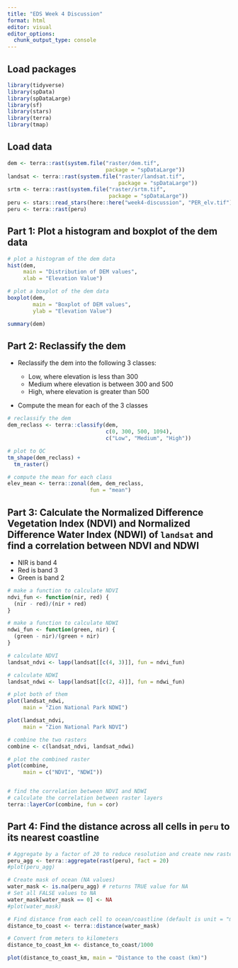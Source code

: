 ```yaml
---
title: "EDS Week 4 Discussion"
format: html
editor: visual
editor_options: 
  chunk_output_type: console
---
```


## Load packages

```r
library(tidyverse)
library(spData)
library(spDataLarge)
library(sf)
library(stars)
library(terra)
library(tmap)
```

## Load data

```r
dem <- terra::rast(system.file("raster/dem.tif", 
                               package = "spDataLarge"))
landsat <- terra::rast(system.file("raster/landsat.tif", 
                                   package = "spDataLarge"))
srtm <- terra::rast(system.file("raster/srtm.tif", 
                                package = "spDataLarge"))
peru <- stars::read_stars(here::here("week4-discussion", "PER_elv.tif"))
peru <- terra::rast(peru)
```

## Part 1: Plot a histogram and boxplot of the dem data

```r
# plot a histogram of the dem data
hist(dem,
     main = "Distribution of DEM values",
     xlab = "Elevation Value")

# plot a boxplot of the dem data
boxplot(dem,
        main = "Boxplot of DEM values",
        ylab = "Elevation Value")

summary(dem)
```

## Part 2: Reclassify the dem 

- Reclassify the dem into the following 3 classes:

  - Low, where elevation is less than 300 
  - Medium where elevation is between 300 and 500
  - High, where elevation is greater than 500
  
- Compute the mean for each of the 3 classes

```r
# reclassify the dem
dem_reclass <- terra::classify(dem, 
                               c(0, 300, 500, 1094), 
                               c("Low", "Medium", "High"))

# plot to QC
tm_shape(dem_reclass) + 
  tm_raster()

# compute the mean for each class
elev_mean <- terra::zonal(dem, dem_reclass, 
                          fun = "mean")
```

## Part 3: Calculate the Normalized Difference Vegetation Index (NDVI) and Normalized Difference Water Index (NDWI) of `landsat` and find a correlation between NDVI and NDWI

- NIR is band 4
- Red is band 3
- Green is band 2

```r
# make a function to calculate NDVI
ndvi_fun <- function(nir, red) {
  (nir - red)/(nir + red)
}

# make a function to calculate NDWI
ndwi_fun <- function(green, nir) {
  (green - nir)/(green + nir)
}

# calculate NDVI
landsat_ndvi <- lapp(landsat[[c(4, 3)]], fun = ndvi_fun)

# calculate NDWI
landsat_ndwi <- lapp(landsat[[c(2, 4)]], fun = ndwi_fun)

# plot both of them 
plot(landsat_ndwi,
     main = "Zion National Park NDWI")

plot(landsat_ndvi, 
     main = "Zion National Park NDVI")

# combine the two rasters
combine <- c(landsat_ndvi, landsat_ndwi)

# plot the combined raster
plot(combine, 
     main = c("NDVI", "NDWI"))


# find the correlation between NDVI and NDWI
# calculate the correlation between raster layers 
terra::layerCor(combine, fun = cor)
```

## Part 4: Find the distance across all cells in `peru` to its nearest coastline

```r
# Aggregate by a factor of 20 to reduce resolution and create new raster
peru_agg <- terra::aggregate(rast(peru), fact = 20)
#plot(peru_agg)

# Create mask of ocean (NA values)
water_mask <- is.na(peru_agg) # returns TRUE value for NA
# Set all FALSE values to NA
water_mask[water_mask == 0] <- NA
#plot(water_mask)

# Find distance from each cell to ocean/coastline (default is unit = "m")
distance_to_coast <- terra::distance(water_mask)

# Convert from meters to kilometers 
distance_to_coast_km <- distance_to_coast/1000

plot(distance_to_coast_km, main = "Distance to the coast (km)")
```
















